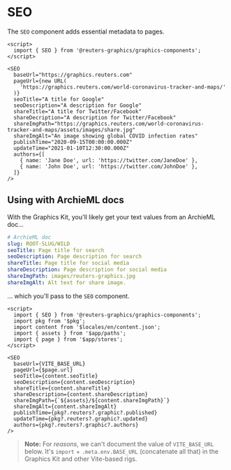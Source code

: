 

<Meta of={SEOStories} />

# SEO

The `SEO` component adds essential metadata to pages.

```svelte
<script>
  import { SEO } from '@reuters-graphics/graphics-components';
</script>

<SEO
  baseUrl="https://graphics.reuters.com"
  pageUrl={new URL(
    'https://graphics.reuters.com/world-coronavirus-tracker-and-maps/'
  )}
  seoTitle="A title for Google"
  seoDescription="A description for Google"
  shareTitle="A title for Twitter/Facebook"
  shareDecription="A description for Twitter/Facebook"
  shareImgPath="https://graphics.reuters.com/world-coronavirus-tracker-and-maps/assets/images/share.jpg"
  shareImgAlt="An image showing global COVID infection rates"
  publishTime="2020-09-15T00:00:00.000Z"
  updateTime="2021-01-10T12:30:00.000Z"
  authors={[
    { name: 'Jane Doe', url: 'https://twitter.com/JaneDoe' },
    { name: 'John Doe', url: 'https://twitter.com/JohnDoe' },
  ]}
/>
```

## Using with ArchieML docs

With the Graphics Kit, you'll likely get your text values from an ArchieML doc...

```yaml
# ArchieML doc
slug: ROOT-SLUG/WILD
seoTitle: Page title for search
seoDescription: Page description for search
shareTitle: Page title for social media
shareDescription: Page description for social media
shareImgPath: images/reuters-graphics.jpg
shareImgAlt: Alt text for share image.
```

... which you'll pass to the `SEO` component.

```svelte
<script>
  import { SEO } from '@reuters-graphics/graphics-components';
  import pkg from '$pkg';
  import content from '$locales/en/content.json';
  import { assets } from '$app/paths';
  import { page } from '$app/stores';
</script>

<SEO
  baseUrl={VITE_BASE_URL}
  pageUrl={$page.url}
  seoTitle={content.seoTitle}
  seoDescription={content.seoDescription}
  shareTitle={content.shareTitle}
  shareDescription={content.shareDescription}
  shareImgPath={`${assets}/${content.shareImgPath}`}
  shareImgAlt={content.shareImgAlt}
  publishTime={pkg?.reuters?.graphic?.published}
  updateTime={pkg?.reuters?.graphic?.updated}
  authors={pkg?.reuters?.graphic?.authors}
/>
```

> **Note:** For _reasons_, we can't document the value of `VITE_BASE_URL` below. It's `import` + `.meta.env.BASE_URL` (concatenate all that) in the Graphics Kit and other Vite-based rigs.
